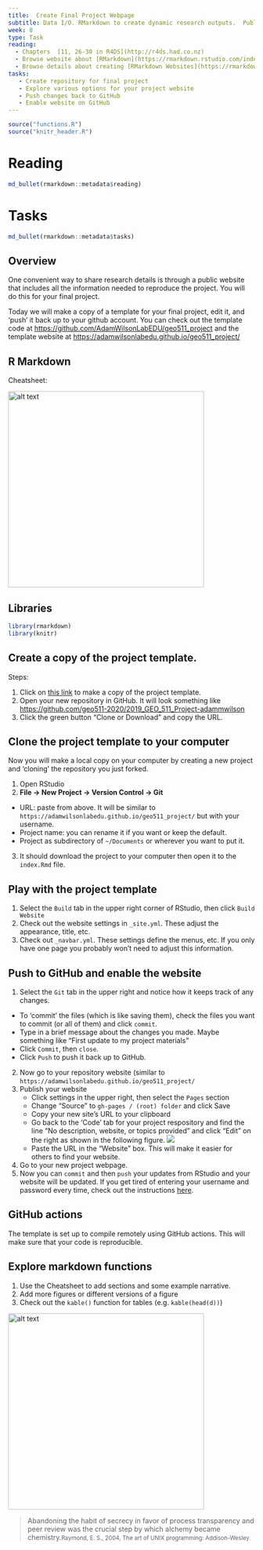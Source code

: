 ```yaml
---
title:  Create Final Project Webpage
subtitle: Data I/O. RMarkdown to create dynamic research outputs.  Publishing to github/word/html/etc
week: 8
type: Task
reading:
  - Chapters  [11, 26-30 in R4DS](http://r4ds.had.co.nz)
  - Browse website about [RMarkdown](https://rmarkdown.rstudio.com/index.html)
  - Browse details about creating [RMarkdown Websites](https://rmarkdown.rstudio.com/rmarkdown_websites.htm)
tasks:
   - Create repository for final project
   - Explore various options for your project website
   - Push changes back to GitHub
   - Enable website on GitHub
---
```


```r
source("functions.R")
source("knitr_header.R")
```

# Reading

```r
md_bullet(rmarkdown::metadata$reading)
```

# Tasks

```r
md_bullet(rmarkdown::metadata$tasks)
```

## Overview
One convenient way to share research details is through a public website that includes all the information needed to reproduce the project.  You will do this for your final project.

Today we will make a copy of a template for your final project, edit it, and 'push' it back up to your github account.  You can check out the template code at [https://github.com/AdamWilsonLabEDU/geo511_project](https://github.com/AdamWilsonLabEDU/geo511_project) and the template website at [https://adamwilsonlabedu.github.io/geo511_project/](https://adamwilsonlabedu.github.io/geo511_project/)

## R Markdown

Cheatsheet:

<a href="http://www.rstudio.com/wp-content/uploads/2016/03/rmarkdown-cheatsheet-2.0.pdf"> <img src="https://d33wubrfki0l68.cloudfront.net/6c48bf42c4571dc3e47a30c4d46c9472ee3fa9b9/3b49b/lesson-images/cheatsheets-1-cheatsheet.png" alt="alt text" width="400"></a>

## Libraries

```r
library(rmarkdown)
library(knitr)
```

## Create a copy of the project template.

Steps:

1. Click on [this link](https://classroom.github.com/a/ofNd8maP) to make a copy of the project template.  
2. Open your new repository in GitHub.  It will look something like [https://github.com/geo511-2020/2019_GEO_511_Project-adammwilson](https://github.com/geo511-2020/2019_GEO_511_Project-adammwilson)
3. Click the green button "Clone or Download" and copy the URL.

## Clone the project template to your computer
Now you will make a local copy on your computer by creating a new project and 'cloning' the repository you just forked.

1. Open RStudio
2. **File -> New Project -> Version Control -> Git**
  * URL: paste from above.  It will be similar to  `https://adamwilsonlabedu.github.io/geo511_project/` but with your username.
  * Project name: you can rename it if you want or keep the default.
  * Project as subdirectory of `~/Documents` or wherever you want to put it.
3.  It should download the project to your computer then open it to the `index.Rmd` file.

## Play with the project template

1. Select the `Build` tab in the upper right corner of RStudio, then click `Build Website`
2. Check out the website settings in `_site.yml`.  These adjust the appearance, title, etc.
3. Check out `_navbar.yml`.  These settings define the menus, etc.  If you only have one page you probably won't need to adjust this information.  

## Push to GitHub and enable the website
1. Select the `Git` tab in the upper right and notice how it keeps track of any changes.
  * To 'commit' the files (which is like saving them), check the files you want to commit (or all of them) and click `commit`.
  *  Type in a brief message about the changes you made.  Maybe something like "First update to my project materials"
  * Click `Commit`, then `close`.
  * Click `Push` to push it back up to GitHub.
2. Now go to your repository website (similar to `https://adamwilsonlabedu.github.io/geo511_project/`
3. Publish your website
   * Click settings in the upper right, then select the `Pages` section
   * Change "Source" to `gh-pages / (root) folder` and click Save
   * Copy your new site's URL to your clipboard
   * Go back to the 'Code' tab for your project respository and find the line "No description, website, or topics provided" and click "Edit" on the right as shown in the following figure.
   ![](assets/github_website.png)
   * Paste the URL in the "Website" box. This will make it easier for others to find your website.
4. Go to your new project webpage.
5.  Now you can `commit` and then `push` your updates from RStudio and your website will be updated.  If you get tired of entering your username and password every time, check out the instructions [here](GitSSHNotes.html).  

## GitHub actions

The template is set up to compile remotely using GitHub actions. This will make sure that your code is reproducible.  

## Explore markdown functions

1. Use the Cheatsheet to add sections and some example narrative.  
2. Add more figures or different versions of a figure
3. Check out the `kable()` function for tables (e.g. `kable(head(d))`)

<a href="http://www.rstudio.com/wp-content/uploads/2016/03/rmarkdown-cheatsheet-2.0.pdf"> <img src="https://d33wubrfki0l68.cloudfront.net/6c48bf42c4571dc3e47a30c4d46c9472ee3fa9b9/3b49b/lesson-images/cheatsheets-1-cheatsheet.png" alt="alt text" width="400"></a>

> Abandoning the habit of secrecy in favor of process transparency and peer review was the crucial step by which alchemy became chemistry.<small>Raymond, E. S., 2004, The art of UNIX programming: Addison-Wesley.</small>

